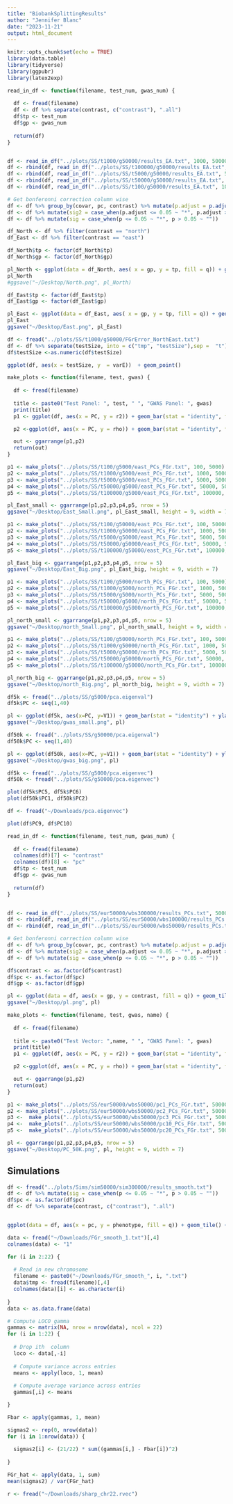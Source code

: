 ```yaml
---
title: "BiobankSplittingResults"
author: "Jennifer Blanc"
date: "2023-11-21"
output: html_document
---
```


```r
knitr::opts_chunk$set(echo = TRUE)
library(data.table)
library(tidyverse)
library(ggpubr)
library(latex2exp)
```


```r
read_in_df <- function(filename, test_num, gwas_num) {
  
  df <- fread(filename)
  df <- df %>% separate(contrast, c("contrast"), ".all")
  df$tp <- test_num
  df$gp <- gwas_num
  
  return(df)
}


df <- read_in_df("../plots/SS/t1000/g50000/results_EA.txt", 1000, 50000)
df <- rbind(df, read_in_df("../plots/SS/t100000/g50000/results_EA.txt", 100000, 50000))
df <- rbind(df, read_in_df("../plots/SS/t5000/g50000/results_EA.txt", 5000, 50000))
df <- rbind(df, read_in_df("../plots/SS/t50000/g50000/results_EA.txt", 50000, 50000))
df <- rbind(df, read_in_df("../plots/SS/t100/g50000/results_EA.txt", 100, 50000))
```

```r
# Get bonferonni correction column wise  
df <- df %>% group_by(covar, pc, contrast) %>% mutate(p.adjust = p.adjust(p))
df <- df %>% mutate(sig2 = case_when(p.adjust <= 0.05 ~ "*", p.adjust > 0.05 ~ ""))
df <- df %>% mutate(sig = case_when(p <= 0.05 ~ "*", p > 0.05 ~ ""))

df_North <- df %>% filter(contrast == "north")
df_East <- df %>% filter(contrast == "east")
```

```r
df_North$tp <- factor(df_North$tp)
df_North$gp <- factor(df_North$gp)

pl_North <- ggplot(data = df_North, aes( x = gp, y = tp, fill = q)) + geom_tile() + facet_grid(vars(covar), vars(pc)) + scale_fill_gradient2(low = "brown4", high = "royalblue4", name = TeX("$\\hat{q}$")) + geom_text(aes(label=sig), color="black", size=7, fontface="bold") + theme_bw(base_size = 14) + xlab("GWAS panel size") + ylab("Test panel size")
pl_North
#ggsave("~/Desktop/North.png", pl_North)
```

```r
df_East$tp <- factor(df_East$tp)
df_East$gp <- factor(df_East$gp)

pl_East <- ggplot(data = df_East, aes( x = gp, y = tp, fill = q)) + geom_tile() + facet_grid(vars(covar), vars(pc)) + scale_fill_gradient2(low = "brown4", high = "royalblue4", name = TeX("$\\hat{q}$")) + geom_text(aes(label=sig), color="black", size=7, fontface="bold") + theme_bw(base_size = 14) + xlab("") + ylab("Test panel size") + ggtitle("Education Attainment: Test = East")
pl_East
ggsave("~/Desktop/East.png", pl_East)
```

```r
df <- fread("../plots/SS/t1000/g50000/FGrError_NorthEast.txt")
df <- df %>% separate(testSize, into = c("tmp", "testSize"),sep =  "t")
df$testSize <-as.numeric(df$testSize)

ggplot(df, aes(x = testSize, y  = varE))  + geom_point()
```





```r
make_plots <- function(filename, test, gwas) {
  
  df <- fread(filename)
  
  title <- paste0("Test Panel: ", test, " ", "GWAS Panel: ", gwas)
  print(title)
  p1 <- ggplot(df, aes(x = PC, y = r2)) + geom_bar(stat = "identity", fill = "aquamarine3") + ylab(TeX("Variance in $\\hat{F}_{Gr}$ Explained")) + xlab("Cumulative PCs") + theme_classic(base_size = 8) + ylim(0,1) + ggtitle(title)

  p2 <-ggplot(df, aes(x = PC, y = rho)) + geom_bar(stat = "identity", fill = "aquamarine4") + geom_errorbar(aes(ymin = lc, ymax = up)) + theme_classic(base_size = 8)+ xlab("PC") + ylab(TeX("$\\rho(PC, \\hat{F}_{Gr})$")) + ylim(-1,1)

  out <- ggarrange(p1,p2)
  return(out)
}

```

```r
p1 <- make_plots("../plots/SS/t100/g5000/east_PCs_FGr.txt", 100, 5000)
p2 <- make_plots("../plots/SS/t1000/g5000/east_PCs_FGr.txt", 1000, 5000)
p3 <- make_plots("../plots/SS/t5000/g5000/east_PCs_FGr.txt", 5000, 5000)
p4 <- make_plots("../plots/SS/t50000/g5000/east_PCs_FGr.txt", 50000, 5000)
p5 <- make_plots("../plots/SS/t100000/g5000/east_PCs_FGr.txt", 100000, 5000)

pl_East_small <- ggarrange(p1,p2,p3,p4,p5, nrow = 5)
ggsave("~/Desktop/East_Small.png", pl_East_small, height = 9, width = 7)
```


```r
p1 <- make_plots("../plots/SS/t100/g50000/east_PCs_FGr.txt", 100, 50000)
p2 <- make_plots("../plots/SS/t1000/g50000/east_PCs_FGr.txt", 1000, 50000)
p3 <- make_plots("../plots/SS/t5000/g50000/east_PCs_FGr.txt", 5000, 50000)
p4 <- make_plots("../plots/SS/t50000/g50000/east_PCs_FGr.txt", 50000, 50000)
p5 <- make_plots("../plots/SS/t100000/g50000/east_PCs_FGr.txt", 100000, 50000)

pl_East_big <- ggarrange(p1,p2,p3,p4,p5, nrow = 5)
ggsave("~/Desktop/East_Big.png", pl_East_big, height = 9, width = 7)
```


```r
p1 <- make_plots("../plots/SS/t100/g5000/north_PCs_FGr.txt", 100, 5000)
p2 <- make_plots("../plots/SS/t1000/g5000/north_PCs_FGr.txt", 1000, 5000)
p3 <- make_plots("../plots/SS/t5000/g5000/north_PCs_FGr.txt", 5000, 5000)
p4 <- make_plots("../plots/SS/t50000/g5000/north_PCs_FGr.txt", 50000, 5000)
p5 <- make_plots("../plots/SS/t100000/g5000/north_PCs_FGr.txt", 100000, 5000)

pl_north_small <- ggarrange(p1,p2,p3,p4,p5, nrow = 5)
ggsave("~/Desktop/north_Small.png", pl_north_small, height = 9, width = 7 )
```
```r
p1 <- make_plots("../plots/SS/t100/g50000/north_PCs_FGr.txt", 100, 50000)
p2 <- make_plots("../plots/SS/t1000/g50000/north_PCs_FGr.txt", 1000, 50000)
p3 <- make_plots("../plots/SS/t5000/g50000/north_PCs_FGr.txt", 5000, 50000)
p4 <- make_plots("../plots/SS/t50000/g50000/north_PCs_FGr.txt", 50000, 50000)
p5 <- make_plots("../plots/SS/t100000/g50000/north_PCs_FGr.txt", 100000, 50000)

pl_north_big <- ggarrange(p1,p2,p3,p4,p5, nrow = 5)
ggsave("~/Desktop/north_Big.png", pl_north_big, height = 9, width = 7)
```

```r
df5k <- fread("../plots/SS/g5000/pca.eigenval")
df5k$PC <- seq(1,40)

pl <- ggplot(df5k, aes(x=PC, y=V1)) + geom_bar(stat = "identity") + ylab("Eigenvalue") + ggtitle("GWAS = 5,000") + theme_bw()
ggsave("~/Desktop/gwas_small.png", pl)

df50k <- fread("../plots/SS/g50000/pca.eigenval")
df50k$PC <- seq(1,40)

pl <- ggplot(df50k, aes(x=PC, y=V1)) + geom_bar(stat = "identity") + ylab("Eigenvalue") + ggtitle("GWAS = 50,000") + theme_bw()
ggsave("~/Desktop/gwas_big.png", pl)
```

```r
df5k <- fread("../plots/SS/g5000/pca.eigenvec")
df50k <- fread("../plots/SS/g50000/pca.eigenvec")

plot(df5k$PC5, df5k$PC6)
plot(df50k$PC1, df50k$PC2)
```


```r
df <- fread("~/Downloads/pca.eigenvec")

plot(df$PC9, df$PC10)
```



```r
read_in_df <- function(filename, test_num, gwas_num) {
  
  df <- fread(filename)
  colnames(df)[7] <- "contrast"
  colnames(df)[8] <- "pc"
  df$tp <- test_num
  df$gp <- gwas_num
  
  return(df)
}


df <- read_in_df("../plots/SS/eur50000/wbs300000/results_PCs.txt", 50000, 300000)
df <- rbind(df, read_in_df("../plots/SS/eur50000/wbs100000/results_PCs.txt", 50000, 100000))
df <- rbind(df, read_in_df("../plots/SS/eur50000/wbs50000/results_PCs.txt", 50000, 50000))

# Get bonferonni correction column wise  
df <- df %>% group_by(covar, pc, contrast) %>% mutate(p.adjust = p.adjust(p))
df <- df %>% mutate(sig2 = case_when(p.adjust <= 0.05 ~ "*", p.adjust > 0.05 ~ ""))
df <- df %>% mutate(sig = case_when(p <= 0.05 ~ "*", p > 0.05 ~ ""))

df$contrast <- as.factor(df$contrast)
df$pc <- as.factor(df$pc)
df$gp <- as.factor(df$gp)
```


```r
pl <- ggplot(data = df, aes(x = gp, y = contrast, fill = q)) + geom_tile() + facet_grid(vars(covar), vars(pc)) + scale_fill_gradient2(low = "brown4", high = "royalblue4", name = TeX("$\\hat{q}$")) + geom_text(aes(label=sig), color="black", size=7, fontface="bold") + theme_bw(base_size = 14) + xlab("GWAS Panel") + ylab("PC in Test Panel")
ggsave("~/Desktop/pl.png", pl)
```

```r
make_plots <- function(filename, test, gwas, name) {
  
  df <- fread(filename)
  
  title <- paste0("Test Vector: ",name, " ", "GWAS Panel: ", gwas)
  print(title)
  p1 <- ggplot(df, aes(x = PC, y = r2)) + geom_bar(stat = "identity", fill = "aquamarine3") + ylab(TeX("Variance in $\\hat{F}_{Gr}$ Explained")) + xlab("Cumulative PCs") + theme_classic(base_size = 8) + ylim(0,1) + ggtitle(title)

  p2 <-ggplot(df, aes(x = PC, y = rho)) + geom_bar(stat = "identity", fill = "aquamarine4") + geom_errorbar(aes(ymin = lc, ymax = up)) + theme_classic(base_size = 8)+ xlab("PC") + ylab(TeX("$\\rho(PC, \\hat{F}_{Gr})$")) + ylim(-1,1)

  out <- ggarrange(p1,p2)
  return(out)
}

```

```r
p1 <- make_plots("../plots/SS/eur50000/wbs50000/pc1_PCs_FGr.txt", 50000, 50000, "PC 1")
p2 <- make_plots("../plots/SS/eur50000/wbs50000/pc2_PCs_FGr.txt", 50000, 50000, "PC 2")
p3 <-  make_plots("../plots/SS/eur50000/wbs50000/pc3_PCs_FGr.txt", 50000, 50000, "PC 3")
p4 <-  make_plots("../plots/SS/eur50000/wbs50000/pc10_PCs_FGr.txt", 50000, 50000, "PC 10")
p5 <-  make_plots("../plots/SS/eur50000/wbs50000/pc20_PCs_FGr.txt", 50000, 50000, "PC 20")

pl <- ggarrange(p1,p2,p3,p4,p5, nrow = 5)
ggsave("~/Desktop/PC_50K.png", pl, height = 9, width = 7)
```




## Simulations 

```r
df <- fread("../plots/Sims/sim50000/sim300000/results_smooth.txt")
df <- df %>% mutate(sig = case_when(p <= 0.05 ~ "*", p > 0.05 ~ ""))
df$pc <- as.factor(df$pc)
df <- df %>% separate(contrast, c("contrast"), ".all")


ggplot(data = df, aes(x = pc, y = phenotype, fill = q)) + geom_tile() + facet_wrap(~covar) + scale_fill_gradient2(low = "brown4", high = "royalblue4", name = TeX("$\\hat{q}$")) + geom_text(aes(label=sig), color="black", size=7, fontface="bold") + theme_bw(base_size = 14)
```




















```r
data <- fread("~/Downloads/FGr_smooth_1.txt")[,4]
colnames(data) <- "1"

for (i in 2:22) {
  
  # Read in new chromosome
  filename <- paste0("~/Downloads/FGr_smooth_", i, ".txt")
  data$tmp <- fread(filename)[,4]
  colnames(data)[i] <- as.character(i)
  
}
data <- as.data.frame(data)
```

```r
# Compute LOCO gamma 
gammas <- matrix(NA, nrow = nrow(data), ncol = 22)
for (i in 1:22) {
  
  # Drop ith  column 
  loco <- data[,-i]
  
  # Compute variance across entries 
  means <- apply(loco, 1, mean)
  
  # Compute average variance across entries 
  gammas[,i] <- means

}
```

```r
Fbar <- apply(gammas, 1, mean)

sigmas2 <- rep(0, nrow(data))
for (i in 1:nrow(data)) {
  
  sigmas2[i] <- (21/22) * sum((gammas[i,] - Fbar[i])^2)
  
}

FGr_hat <- apply(data, 1, sum)
mean(sigmas2) / var(FGr_hat)
```



```r
r <- fread("~/Downloads/sharp_chr22.rvec")
```


